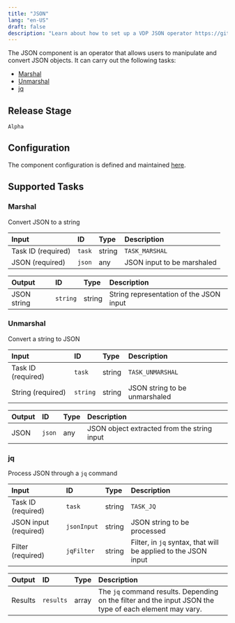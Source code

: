 ```yaml
---
title: "JSON"
lang: "en-US"
draft: false
description: "Learn about how to set up a VDP JSON operator https://github.com/instill-ai/instill-core"
---
```


The JSON component is an operator that allows users to manipulate and convert JSON objects.
It can carry out the following tasks:

- [Marshal](#marshal)
- [Unmarshal](#unmarshal)
- [jq](#jq)

## Release Stage

`Alpha`

## Configuration

The component configuration is defined and maintained [here](https://github.com/instill-ai/component/blob/main/operator/json/v0/config/definition.json).

## Supported Tasks

### Marshal

Convert JSON to a string

| Input | ID | Type | Description |
| :--- | :--- | :--- | :--- |
| Task ID (required) | `task` | string | `TASK_MARSHAL` |
| JSON (required) | `json` | any | JSON input to be marshaled |

| Output | ID | Type | Description |
| :--- | :--- | :--- | :--- |
| JSON string | `string` | string | String representation of the JSON input |

### Unmarshal

Convert a string to JSON

| Input | ID | Type | Description |
| :--- | :--- | :--- | :--- |
| Task ID (required) | `task` | string | `TASK_UNMARSHAL` |
| String (required) | `string` | string | JSON string to be unmarshaled |

| Output | ID | Type | Description |
| :--- | :--- | :--- | :--- |
| JSON | `json` | any | JSON object extracted from the string input |

### jq

Process JSON through a `jq` command

| Input | ID | Type | Description |
| :--- | :--- | :--- | :--- |
| Task ID (required) | `task` | string | `TASK_JQ` |
| JSON input (required) | `jsonInput` | string | JSON string to be processed |
| Filter (required) | `jqFilter` | string | Filter, in `jq` syntax, that will be applied to the JSON input |

| Output | ID | Type | Description |
| :--- | :--- | :--- | :--- |
| Results | `results` | array | The `jq` command results. Depending on the filter and the input JSON the type of each element may vary. |
